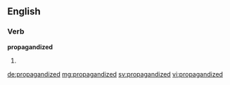 ==English==

===Verb===
'''propagandized'''

# {{past of|propagandize}}

[[de:propagandized]]
[[mg:propagandized]]
[[sv:propagandized]]
[[vi:propagandized]]